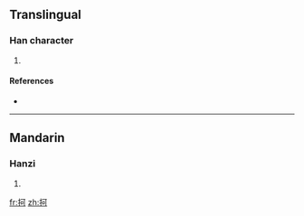 ==Translingual==

===Han character===
{{Han char|rn=64|rad=手|as=11|sn=14|four=|canj=手一弓口 (QMNR)}}

# {{defn|Han}}

====References====
* {{Han ref|kx=0423.090|dkj=11918|dj=0771.090|hdz=31849.020|uh=62B2|ud=25266}}

----

==Mandarin==

===Hanzi===
{{cmn-hanzi|pin=[[hē]] ([[he1]])|wg=ho<sup>1</sup>}}

# {{defn|Mandarin}}

[[fr:抲]]
[[zh:抲]]
